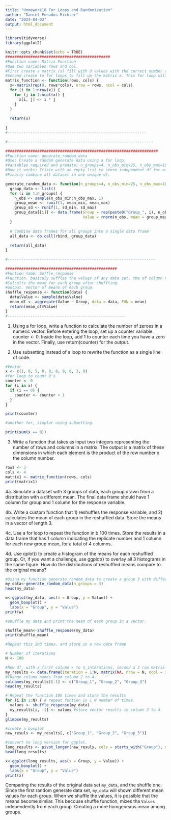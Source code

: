 ```yaml
---
title: "Homework10 For Loops and Randomization"
author: "Daniel Penados-Richter"
date: "2024-04-03"
output: html_document
---
```


```r
library(tidyverse)
library(ggplot2)
```

```r
knitr::opts_chunk$set(echo = TRUE)
##############################################
#Function name: Matrix Function 
#Use two variables rows and col. 
#First create a matrix (x) fill with 0 values with the correct number of rows, and cols, according to the variables. 
#Second create to for loops to fill up the matrix x. This for loop will loop in i in the first column and nrowX. Then will loop in j to select first row and ncol in x. lastly, will take the values i and j and will create a value multiplying both. 
matrix_function <- function(rows, cols) {
  x<-matrix(rep(0, rows*cols), nrow = rows, ncol = cols)
  for (i in 1:nrow(x)) {
    for (j in 1:ncol(x)) {
      x[i, j] <- i * j  
    }
  }
  
  return(x)
  
}
#-------------------------------------------------------------
```

```r
#----------------------------------------------------------------

###################################################################
#Function name: generate_random_data
#Use: Create a random generate data using a for loop. 
#Variables required and predate: n_groups=4, n_obs_min=25, n_obs_max=100, mean_min=12, mean_max=40, sd_min=2, sd_max=5
#How it works: Itiate with an empty list to store independent df for each group. Second creacte for loop to generate random parameter for each group base on n_groups.
#Finally combine all dataset in one unique df. 

generate_random_data <- function(n_groups=4, n_obs_min=25, n_obs_max=100, mean_min=12, mean_max=40, sd_min=2, sd_max=5) {
  group_data <- list()
  for (i in 1:n_groups) {
    n_obs <- sample(n_obs_min:n_obs_max, 1)
    group_mean <- runif(1, mean_min, mean_max)
    group_sd <- runif(1, sd_min, sd_max)
    group_data[[i]] <- data.frame(Group = rep(paste0("Group_", i), n_obs),
                                  Value = rnorm(n_obs, mean = group_mean, sd = group_sd))
  }
  
  # Combine data frames for all groups into a single data frame
  all_data <- do.call(rbind, group_data)
  
  return(all_data)
}

#-----------------------------------------------------------------

```

```r
#################################################
#Funtion name: Suffle_response
#Function. basicaly suffles the values of any data set, the of column name value, independently of other colums. 
#Calculte the mean for each group after shuffling. 
#output. Vector of means of each group. 
shuffle_response <- function(data) {
  data$Value <- sample(data$Value) 
  mean_df <- aggregate(Value ~ Group, data = data, FUN = mean)
  return(mean_df$Value)
}
#----------------------------------------------------
```


1. Using a for loop, write a function to calculate the number of zeroes in a numeric vector. Before entering the loop, set up a counter variable counter <- 0. Inside the loop, add 1 to counter each time you have a zero in the vector. Finally, use return(counter) for the output.

2. Use subsetting instead of a loop to rewrite the function as a single line of code.

```r
#Vector
x <- c(1, 0, 5, 0, 0, 8, 9, 0, 3, 0)
#for loop to count 0's
counter <- 0
for (i in x) {
  if (i == 0) {
    counter <- counter + 1 
  }
}

print(counter)

#another for, simpler using subsetting. 

print(sum(x == 0))

```

3. Write a function that takes as input two integers representing the number of rows and columns in a matrix. The output is a matrix of these dimensions in which each element is the product of the row number x the column number.

```r
rows <- 3
cols <- 4
matrix1 <- matrix_function(rows, cols)
print(matrix1)

```
4a. Simulate a dataset with 3 groups of data, each group drawn from a distribution with a different mean. The final data frame should have 1 column for group and 1 column for the response variable.

4b. Write a custom function that 1) reshuffles the response variable, and 2) calculates the mean of each group in the reshuffled data. Store the means in a vector of length 3.

4c. Use a for loop to repeat the function in b 100 times. Store the results in a data frame that has 1 column indicating the replicate number and 1 column for each new group mean, for a total of 4 columns.

4d. Use qplot() to create a histogram of the means for each reshuffled group. Or, if you want a challenge, use ggplot() to overlay all 3 histograms in the same figure. How do the distributions of reshuffled means compare to the original means?

```r

#Using my function generate_random_data to create a group 3 with different means, N's, and CV's. Dataframe in a long vertion. 
my_data<-generate_random_data(n_groups = 3)
head(my_data)

w<-ggplot(my_data, aes(x = Group, y = Value)) +
  geom_boxplot() +
  labs(x = "Group", y = "Value")
print(w)

#shuffle my data and print the mean of each group in a vector. 

shuffle_mean<-shuffle_response(my_data)
print(shuffle_mean)

#Repeat this 100 times, and store in a new data frame 

# Number of iterations
N <- 100

#New df, with a first column = to n_interations, second a 3 row matrix filled with NA values for every interation. 
my_results <- data.frame(iteration = 1:N, matrix(NA, nrow = N, ncol = 3))
#Change column names from column 2 to 4. 
colnames(my_results)[-1] <- c("Group_1", "Group_2", "Group_3")
head(my_results)

# Repeat the function 100 times and store the results
for (i in 1:N) { # repeat funtion in i N number of times. 
  values <- shuffle_response(my_data) 
  my_results[i, -1] <- values #store vector results in column 2 to 4. 
}
glimpse(my_results)

#create a boxplot
new_resuls <- my_results[, c("Group_1", "Group_2", "Group_3")]

#convert to long version for ggplot. 
long_results <- pivot_longer(new_resuls, cols = starts_with("Group"), names_to = "Group", values_to = "Value")
head(long_results)  

x<-ggplot(long_results, aes(x = Group, y = Value)) +
  geom_boxplot() +
  labs(x = "Group", y = "Value")
print(x)
```

Comparing the results of the original data set ```my_data```, and the shuffle one. Since the first random generate data set, ```my_data``` will shown different mean values for each group. When we shuffle the values, it is possible that the means become similar. This becouse shuffle function, mixes tha ```Values``` independently from each group. Creating a more homgeneaus mean among groups. 


